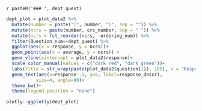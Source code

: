 `r paste0('### ', dept_quest)`

```{r}
dept_plot = plot_data2 %>% 
  mutate(number = paste("(", number, ")", sep = "")) %>% 
  mutate(ncrs = paste(number, crs_number, sep = " ")) %>% 
  mutate(ncrs = fct_reorder(ncrs, -ordering_num)) %>% 
  filter(Question_num==dept_quest) %>%
  ggplot(aes(x = response, y = ncrs))+
  geom_point(aes(x = average, y = ncrs)) +
  geom_vline(xintercept = plot_data2$response)+
  scale_color_manual(values = c("dark red", "dark green"))+
  labs(title = str_wrap(paste(plot_data2$question[1]), 100), x = "Response", y = "(n) Course Name")+  
  geom_text(aes(x=response-.1, y=5, label=response_descr), 
           size=4, angle=90)+
  theme_bw()+
  theme(legend.position = "none")  

plotly::ggplotly(dept_plot)
```

